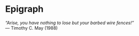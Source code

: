 # Epigraph {.unnumbered}

*"Arise, you have nothing to lose but your barbed wire fences!"*  
— Timothy C. May (1988)